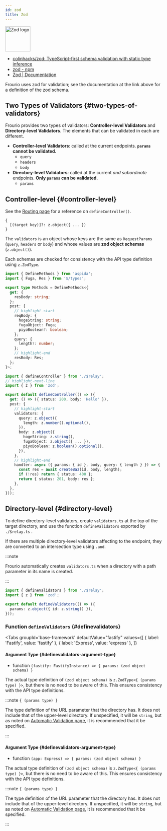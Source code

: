 ```yaml
---
id: zod
title: Zod
---
```



<div style={{display: 'flex', alignItems: 'flex-start', gap: 16 }}>

<img src="https://zod.dev/logo.svg" alt="Zod logo" width="80px" />

- [colinhacks/zod: TypeScript\-first schema validation with static type inference](https://github.com/colinhacks/zod)
- [zod \- npm](https://www.npmjs.com/package/zod)
- [Zod | Documentation](https://zod.dev/)

</div>

Frourio uses zod for validation; see the documentation at the link above for a definition of the zod schema.

## Two Types of Validators {#two-types-of-validators}

Frourio provides two types of validators: **Controller-level Validators** and **Directory-level Validators**.
The elements that can be validated in each are different.

- **Controller-level Validators**: called at the current endpoints. **`params` cannot be validated.**
  - `query`
  - `headers`
  - `body`
- **Directory-level Validators**: called at the current _and subordinate_ endpoints. **Only `params` can be validated.**
  - `params`

## Controller-level {#controller-level}

See the [Routing page](/docs/reference/routing#controller-level) for a reference on `defineController()`.

```
{
  [(target key)]?: z.object({ ... })
}
```

The `validators` is an object whose keys are the same as `RequestParams` (`query`, `headers` or `body`) and whose values are **zod object schemas** (`z.object()`).

Each schemas are checked for consistency with the API type definition using `z.ZodType`.

```ts title='server/api/_id@string/index.ts'
import { DefineMethods } from 'aspida';
import { Fuga, Res } from '$/types';

export type Methods = DefineMethods<{
  get: {
    resBody: string;
  };
  post: {
    // highlight-start
    reqBody: {
      hogeString: string;
      fugaObject: Fuga;
      piyoBoolean?: boolean;
    };
    query: {
      length?: number;
    };
    // highlight-end
    resBody: Res;
  };
}>;
```

```ts title='server/api/_id@string/controller.ts'
import { defineController } from './$relay';
// highlight-next-line
import { z } from 'zod';

export default defineController(() => ({
  get: () => ({ status: 200, body: 'Hello' }),
  post: {
    // highlight-start
    validators: {
      query: z.object({
        length: z.number().optional(),
      }),
      body: z.object({
        hogeString: z.string(),
        fugaObject: z.object({ ... }),
        piyoBoolean: z.boolean().optional(),
      }),
    },
    // highlight-end
    handler: async ({ params: { id }, body, query: { length } }) => {
      const res = await createBaz(id, body, length);
      if (!res) return { status: 400 };
      return { status: 201, body: res };
    },
  },
}));
```

## Directory-level {#directory-level}

To define directory-level validators, create `validators.ts` at the top of the target directory, and use the function `defineValidators` exported by `./$relay.ts` .

If there are multiple directory-level validators affecting to the endpoint, they are converted to an intersection type using `.and`.

:::note

Frourio automatically creates `validators.ts` when a directory with a path parameter in its name is created.

:::

```ts title='server/api/_id@string/validators.ts'
import { defineValidators } from './$relay';
import { z } from 'zod';

export default defineValidators(() => ({
  params: z.object({ id: z.string() }),
}));
```

### Function `defineValidators` {#definevalidators}

<Tabs
  groupId='base-framework'
  defaultValue="fastify"
  values={[
    { label: 'Fastify', value: 'fastify' },
    { label: 'Express', value: 'express' },
  ]}
>
<TabItem value="fastify">

#### Argument Type {#definevalidators-argument-type}

- function `(fastify: FastifyInstance) => { params: (zod object schema) }`

The actual type definition of `(zod object schema)` is `z.ZodType<{ (params type) }>`, but there is no need to be aware of this.
This ensures consistency with the API type definitions.

:::note `{ (params type) }`

The type definition of the URL parameter that the directory has.
It does not include that of the upper-level directory.
If unspecified, it will be `string`, but as noted on [Automatic Validation page](/docs/reference/validation/automatic#path-parameter), it is recommended that it be specified.

:::

</TabItem>
<TabItem value="express">

#### Argument Type {#definevalidators-argument-type}

- function `(app: Express) => { params: (zod object schema) }`

The actual type definition of `(zod object schema)` is `z.ZodType<{ (params type) }>`, but there is no need to be aware of this.
This ensures consistency with the API type definitions.

:::note `{ (params type) }`

The type definition of the URL parameter that the directory has.
It does not include that of the upper-level directory.
If unspecified, it will be `string`, but as noted on [Automatic Validation page](/docs/reference/validation/automatic#path-parameter), it is recommended that it be specified.

:::

</TabItem>
</Tabs>
